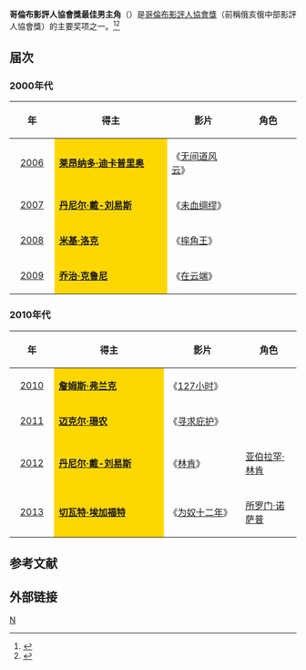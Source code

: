'''哥倫布影評人協會獎最佳男主角'''（{{lang-en|Columbus Film Critics Association Award for Best Actor}}）是[[哥倫布影評人協會|哥倫布影評人協會獎]]（前稱俄亥俄中部影評人協會獎）的主要奖项之一。<ref>{{cite web |url=http://ent.sina.com.cn/m/f/2007-01-13/10381408228.html |title=俄亥俄影评人协会奖公布：《人类之子》夺魁 |accessdate=2007 |publisher=新浪 |work= |language=zh-hans |archive-date=2014-03-23 |archive-url=https://web.archive.org/web/20140323170309/http://ent.sina.com.cn/m/f/2007-01-13/10381408228.html |dead-url=no }}</ref><ref>{{cite web |url=http://ent.sina.com.cn/m/f/2008-01-14/14251875946.shtml |title=俄亥俄中部影评人协会奖：《老无所依》称霸 |accessdate=2008 |publisher=新浪网 |work= |language=zh-hans |archive-date=2014-03-23 |archive-url=https://web.archive.org/web/20140323170515/http://ent.sina.com.cn/m/f/2008-01-14/14251875946.shtml |dead-url=no }}</ref>

== 届次 ==
=== 2000年代 ===
{| class="wikitable" width="95%" cellpadding="5"
|-
!width="100"|年
!width="450"|得主
!width="250"|影片
!width="200"|角色
|-
|style="text-align:center;"| [[第5届俄亥俄中部影评人协会奖|2006]] || style="background:#FFD700;" | '''[[莱昂纳多·迪卡普里奥|莱昂纳多·迪卡普里奥]]''' || 《[[无间道风云|无间道风云]]》 ||  
|-
|style="text-align:center;"| [[第6届俄亥俄中部影评人协会奖|2007]] || style="background:#FFD700;" | '''[[丹尼尔·戴-刘易斯|丹尼尔·戴-刘易斯]]''' || 《[[未血绸缪|未血绸缪]]》 ||  
|-
|style="text-align:center;"| [[第7届俄亥俄中部影评人协会奖|2008]] ||  style="background:#FFD700;" | '''[[米基·洛克|米基·洛克]]''' || 《[[摔角王|摔角王]]》 || 
|-
|style="text-align:center;"| [[第8届俄亥俄中部影评人协会奖|2009]] ||  style="background:#FFD700;" |'''[[乔治·克鲁尼|乔治·克鲁尼]]''' || 《[[在云端_(电影)|在云端]]》 ||  
|}

=== 2010年代 ===
{| class="wikitable" width="95%" cellpadding="5"
|-
!width="100"|年
!width="450"|得主
!width="250"|影片
!width="200"|角色
|-
|style="text-align:center;"| [[第9届俄亥俄中部影评人协会奖|2010]] ||  style="background:#FFD700;" | '''[[詹姆斯·弗兰克|詹姆斯·弗兰克]]''' || 《[[127小时|127小时]]》 ||  
|-
|style="text-align:center;"| [[第10届俄亥俄中部影评人协会奖|2011]] ||  style="background:#FFD700;" | '''[[迈克尔·珊农|迈克尔·珊农]]''' || 《[[寻求庇护|寻求庇护]]》 ||  
|-
|style="text-align:center;"| [[第11届俄亥俄中部影评人协会奖|2012]] ||  style="background:#FFD700;" | '''[[丹尼尔·戴-刘易斯|丹尼尔·戴-刘易斯]]'''|| 《[[林肯_(2012年电影)|林肯]]》 || [[亚伯拉罕·林肯|亚伯拉罕·林肯]]
|-
|style="text-align:center;"| [[第12届俄亥俄中部影评人协会奖|2013]] || style="background:#FFD700;" | '''[[切瓦特·埃加福特|切瓦特·埃加福特]]'''|| 《[[为奴十二年|为奴十二年]]》  ||  [[所罗门·诺萨普|所罗门·诺萨普]]
|}

==参考文献==
{{reflist}}

== 外部链接 ==
{{俄亥俄中部影评人协会奖}}

[[Category:俄亥俄中部影评人协会奖|N]]